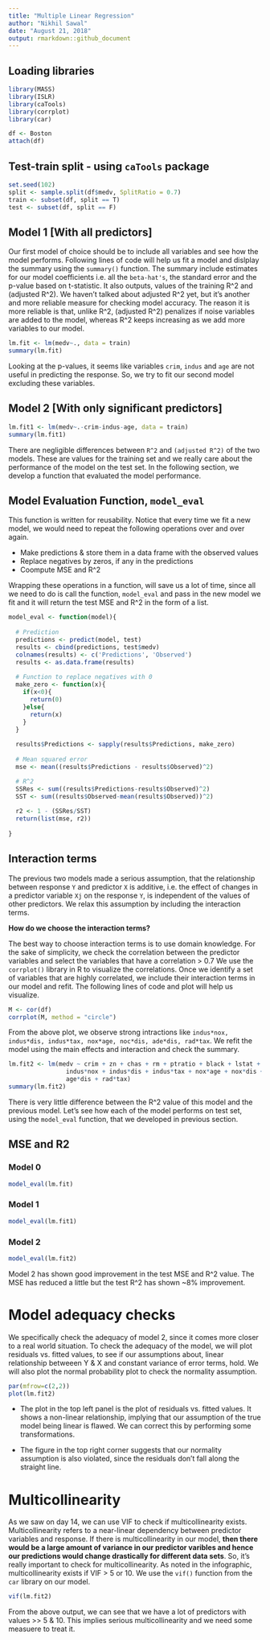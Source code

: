 ```yaml
---
title: "Multiple Linear Regression"
author: "Nikhil Sawal"
date: "August 21, 2018"
output: rmarkdown::github_document
---
```


## Loading libraries
```r
library(MASS)
library(ISLR)
library(caTools)
library(corrplot)
library(car)

df <- Boston
attach(df)

```

## Test-train split - using `caTools` package
```r
set.seed(102)
split <- sample.split(df$medv, SplitRatio = 0.7)
train <- subset(df, split == T)
test <- subset(df, split == F)

```

## Model 1 [With all predictors]
Our first model of choice should be to include all variables and see how the model performs. Following lines of code will help us fit a model and dislplay the summary using the `summary()` function. The summary include estimates for our model coefficients i.e. all the `beta-hat's`, the standard error and the p-value based on t-statistic. It also outputs, values of the training R^2 and (adjusted R^2). We haven't talked about adjusted R^2 yet, but it's another and more reliable measure for checking model accuracy. The reason it is more reliable is that, unlike R^2, (adjusted R^2) penalizes if noise variables are added to the model, whereas R^2 keeps increasing as we add more variables to our model.
```r
lm.fit <- lm(medv~., data = train)
summary(lm.fit)
```
Looking at the p-values, it seems like variables `crim`, `indus` and `age` are not useful in predicting the response. So, we try to fit our second model excluding these variables.  

## Model 2 [With only significant predictors]
```r
lm.fit1 <- lm(medv~.-crim-indus-age, data = train)
summary(lm.fit1)
```
There are negligible differences between `R^2` and `(adjusted R^2)` of the two models. These are values for the training set and we really care about the performance of the model on the test set. In the following section, we develop a function that evaluated the model performance. 

## Model Evaluation Function, `model_eval`

This function is written for reusability. Notice that every time we fit a new model, we would need to repeat the following operations over and over again.  

* Make predictions & store them in a data frame with the observed values
* Replace negatives by zeros, if any in the predictions
* Coompute MSE and R^2

Wrapping these operations in a function, will save us a lot of time, since all we need to do is call the function, `model_eval` and pass in the new model we fit and it will return the test MSE and R^2 in the form of a list. 


```r
model_eval <- function(model){
  
  # Prediction
  predictions <- predict(model, test)
  results <- cbind(predictions, test$medv)
  colnames(results) <- c('Predictions', 'Observed')
  results <- as.data.frame(results)
  
  # Function to replace negatives with 0
  make_zero <- function(x){
    if(x<0){
      return(0)
    }else{
      return(x)
    }
  }
  
  results$Predictions <- sapply(results$Predictions, make_zero)
  
  # Mean squared error
  mse <- mean((results$Predictions - results$Observed)^2)

  # R^2
  SSRes <- sum((results$Predictions-results$Observed)^2)
  SST <- sum((results$Observed-mean(results$Observed))^2)
  
  r2 <- 1 - (SSRes/SST) 
  return(list(mse, r2))
  
}

```

## Interaction terms
The previous two models made a serious assumption, that the relationship between response `Y` and predictor `X` is additive, i.e. the effect of changes in a predictor variable `Xj` on the response `Y`, is independent of the values of other predictors. We relax this assumption by including the interaction terms.  

**How do we choose the interaction terms?**  

The best way to choose interaction terms is to use domain knowledge. For the sake of simplicity, we check the correlation between the predictor variables and select the variables that have a correlation > 0.7
We use the `corrplot()` library in R to visualize the correlations. Once we identify a set of variables that are highly correlated, we include their interaction terms in our model and refit. The following lines of code and plot will help us visualize.
```r
M <- cor(df)
corrplot(M, method = "circle")
```

From the above plot, we observe strong intractions like `indus*nox, indus*dis, indus*tax, nox*age, noc*dis, ade*dis, rad*tax`. We refit the model using the main effects and interaction and check the summary. 

```r
lm.fit2 <- lm(medv ~ crim + zn + chas + rm + ptratio + black + lstat +
                indus*nox + indus*dis + indus*tax + nox*age + nox*dis + 
                age*dis + rad*tax)
summary(lm.fit2)
```
There is very little difference between the R^2 value of this model and the previous model. Let's see how each of the model performs on test set, using the `model_eval` function, that we developed in previous section. 

## MSE and R2
### Model 0
```r
model_eval(lm.fit)
```
### Model 1
```r
model_eval(lm.fit1)
```
### Model 2
```r
model_eval(lm.fit2)
```
Model 2 has shown good improvement in the test MSE and R^2 value. The MSE has reduced a little but the test R^2 has shown ~8% improvement. 

# Model adequacy checks

We specifically check the adequacy of model 2, since it comes more closer to a real world situation.
To check the adequacy of the model, we will plot residuals vs. fitted values, to see if our assumptions about, linear relationship betweeen Y & X and constant variance of error terms, hold. We will also plot the normal probability plot to check the normality assumption. 
```r
par(mfrow=c(2,2))
plot(lm.fit2)
```

* The plot in the top left panel is the plot of residuals vs. fitted values. It shows a non-linear relationship, implying that our assumption of the true model being linear is flawed. We can correct this by performing some transformations. 

* The figure in the top right corner suggests that our normality assumption is also violated, since the residuals don't fall along the straight line.

# Multicollinearity
As we saw on day 14, we can use VIF to check if multicollinearity exists. Multicollinearity refers to a near-linear dependency between predictor variables and response. If there is multicollinearity in our model, **then there would be a large amount of variance in our predictor varibles and hence our predictions would change drastically for different data sets**. So, it's really important to check for multicollinearity. As noted in the infographic, multicollinearity exists if VIF > 5 or 10. We use the `vif()`
function from the `car` library on our model.
```r
vif(lm.fit2)
```
From the above output, we can see that we have a lot of predictors with values >> 5 & 10. This implies serious multicollinearity and we need some measuere to treat it. 
